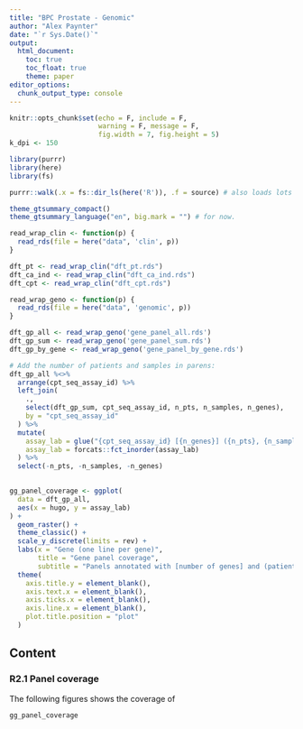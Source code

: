 ```yaml
---
title: "BPC Prostate - Genomic"
author: "Alex Paynter"
date: "`r Sys.Date()`"
output: 
  html_document:
    toc: true
    toc_float: true
    theme: paper
editor_options: 
  chunk_output_type: console
---
```


```r
knitr::opts_chunk$set(echo = F, include = F,
                      warning = F, message = F,
                      fig.width = 7, fig.height = 5)
k_dpi <- 150
```

<style type="text/css">
.main-container {
  max-width: 1000px !important;
  margin: auto;
}
</style>

```r
library(purrr)
library(here)
library(fs)

purrr::walk(.x = fs::dir_ls(here('R')), .f = source) # also loads lots of packages.
```



```r
theme_gtsummary_compact()
theme_gtsummary_language("en", big.mark = "") # for now.
```


```r
read_wrap_clin <- function(p) {
  read_rds(file = here("data", 'clin', p))
}

dft_pt <- read_wrap_clin("dft_pt.rds")
dft_ca_ind <- read_wrap_clin("dft_ca_ind.rds")
dft_cpt <- read_wrap_clin("dft_cpt.rds")

read_wrap_geno <- function(p) {
  read_rds(file = here("data", 'genomic', p))
}

dft_gp_all <- read_wrap_geno('gene_panel_all.rds')
dft_gp_sum <- read_wrap_geno('gene_panel_sum.rds')
dft_gp_by_gene <- read_wrap_geno('gene_panel_by_gene.rds')

```


```r
# Add the number of patients and samples in parens:
dft_gp_all %<>%
  arrange(cpt_seq_assay_id) %>%
  left_join(
    ., 
    select(dft_gp_sum, cpt_seq_assay_id, n_pts, n_samples, n_genes),
    by = "cpt_seq_assay_id"
  ) %>%
  mutate(
    assay_lab = glue("{cpt_seq_assay_id} [{n_genes}] ({n_pts}, {n_samples})"),
    assay_lab = forcats::fct_inorder(assay_lab)
  ) %>%
  select(-n_pts, -n_samples, -n_genes)
  

gg_panel_coverage <- ggplot(
  data = dft_gp_all,
  aes(x = hugo, y = assay_lab)
) + 
  geom_raster() +
  theme_classic() + 
  scale_y_discrete(limits = rev) + 
  labs(x = "Gene (one line per gene)",
       title = "Gene panel coverage",
       subtitle = "Panels annotated with [number of genes] and (patients, samples) tested.") + 
  theme(
    axis.title.y = element_blank(),
    axis.text.x = element_blank(),
    axis.ticks.x = element_blank(),
    axis.line.x = element_blank(),
    plot.title.position = "plot"
  )
```

## Content

### R2.1 Panel coverage

The following figures shows the coverage of

```r
gg_panel_coverage
```



